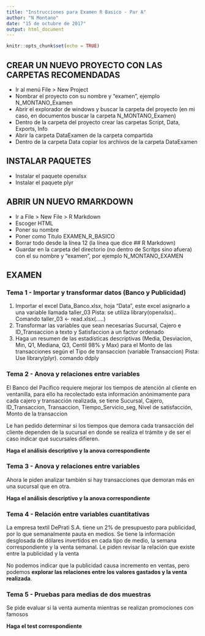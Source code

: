 ```yaml
---
title: "Instrucciones para Examen R Basico - Par A"
author: "N Montano"
date: "15 de octubre de 2017"
output: html_document
---
```


```r
knitr::opts_chunk$set(echo = TRUE)
```

## CREAR UN NUEVO PROYECTO CON LAS CARPETAS RECOMENDADAS

- Ir al menú File > New Project
- Nombrar el proyecto con su nombre y "examen", ejemplo N_MONTANO_Examen
- Abrir el explorador de windows y buscar la carpeta del proyecto (en mi caso, en documentos buscar la carpeta  N_MONTANO_Examen)
- Dentro de la carpeta del proyecto crear las carpetas Script, Data, Exports, Info
- Abrir la carpeta DataExamen de la carpeta compartida
- Dentro de la carpeta Data copiar los archivos de la carpeta DataExamen

## INSTALAR PAQUETES
- Instalar el paquete openxlsx 
- Instalar el paquete plyr


## ABRIR UN NUEVO RMARKDOWN

- Ir a File > New File > R Markdown
- Escoger HTML
- Poner su nombre
- Poner como Titulo EXAMEN_R_BASICO
- Borrar todo desde la línea 12 (la línea que dice ## R Markdown)
- Guardar en la carpeta del directorio (no dentro de Scritps sino afuera) con el su nombre y "examen", por ejemplo N_MONTANO_EXAMEN


## EXAMEN


### Tema 1 - Importar y transformar datos (Banco y Publicidad)

1. Importar el excel Data_Banco.xlsx,  hoja "Data", este excel asignarlo a una variable llamada taller_03
Pista: se utiliza library(openxlsx).. Comando taller_03 <- read.xlsx(.....)
2. Transformar las variables que sean necesarias 
Sucursal, Cajero e ID_Transaccion a texto y 
Satisfaccion a un factor ordenado
3. Haga un  resumen de las estadísticas descriptivas (Media, Desviacion, Min, Q1, Mediana, Q3, Centil 98% y Max)  para el Monto de las transacciones según el Tipo de transaccion (variable Transaccion)
Pista: Use library(plyr). comando ddply



### Tema 2 - Anova y relaciones entre variables

El Banco del Pacífico requiere mejorar los tiempos de atención al cliente en ventanilla, para ello ha recolectado esta información anónimamente para cada cajero y transacción realizada, se tiene Sucursal, Cajero, ID_Transaccion, Transaccion, Tiempo_Servicio_seg, Nivel de satisfacción, Monto de la transaccion

Le han pedido determinar si los tiempos que demora cada transacción del cliente dependen de la sucursal en donde se realiza el trámite y de ser el caso indicar qué sucursales difieren. 

**Haga el análisis descriptivo y la anova correspondiente**


### Tema 3 - Anova y relaciones entre variables

Ahora le piden analizar también si hay transacciones que demoran más en una sucursal que en otra.

**Haga el análisis descriptivo y la anova correspondiente**




### Tema 4 - Relación entre variables cuantitativas

La empresa textil DePrati S.A. tiene un 2% de presupuesto para publicidad, por lo que semanalmente pauta en medios. Se tiene la información desglosada de dólares invertidos en cada tipo de medio, la semana correspondiente y la venta semanal.
Le piden revisar la relación que existe entre la publicidad y la venta

No podemos indicar que la publicidad causa incremento en ventas, pero podemos **explorar las relaciones entre los valores gastados y la venta realizada**.





### Tema 5 - Pruebas para medias de dos muestras

Se pide evaluar si la venta aumenta mientras se realizan promociones con famosos

**Haga el test correspondiente**



